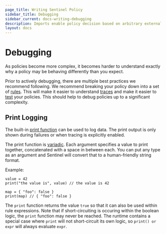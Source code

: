 ```yaml
---
page_title: Writing Sentinel Policy
sidebar_title: Debugging
sidebar_current: docs-writing-debugging
description: Imports enable policy decision based on arbitrary external information.
layout: docs
---
```


# Debugging

As policies become more complex, it becomes harder to understand exactly why
a policy may be behaving differently than you expect.

Prior to actively debugging, there are multiple best practices we recommend
following. We recommend breaking your policy down into a set of
[rules](/sentinel/writing/rules). This will make it easier to understand
[traces](/sentinel/writing/traces) and make it easier to
[test](/sentinel/writing/testing) your policies.
This should help to debug policies up to a significant complexity.

## Print Logging

The built-in [print function](/sentinel/language/logging-errors#print)
can be used to log data. The print output is only shown during failures
or when tracing is explicitly enabled.

The print function is [variadic](https://en.wikipedia.org/wiki/Variadic_function).
Each argument specifies a value to print together, concatenated with a space
in between each. You can put any type as an argument and Sentinel will
convert that to a human-friendly string format.

Example:

```sentinel
value = 42
print("the value is", value) // the value is 42

map = { "foo": false }
print(map) // { "foo": false }
```

The `print` function returns the value `true` so that it can also be
used within rule expressions. Note that if short-circuiting is occuring
within the boolean logic, the `print` function may never be reached.
The runtime contains a special case where `print` will not short-circuit
its own logic, so `print() or expr` will always evaluate `expr`.
